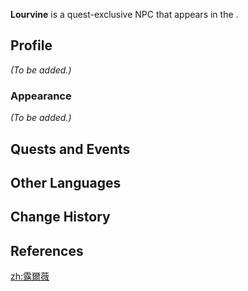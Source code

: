 {{Meta
<!-- Remove this template after adding the missing info -->
|missing_NPC_profile  = yes
<!--
|missing_NPC_idle     = yes
|missing_NPC_dialogue = yes
-->
}}
{{Character Infobox
|type             = Quest NPC
|image            = NPC Lourvine.png
|realname         = <!-- Optional, if different from in-game name -->
|deceased         = <!-- Past (for deceased prior to events of the game) or free response -->
|region           = Fontaine
|location         = Fontaine
|affiliation      = 
|title            = 

|ancestry         = <!-- Clan/family -->
|father           = 
|mother           = 
|spouse           = 
|sibling          = 
|child            = 
|relative         = 

|voiceEN          = [[imdb:nm6212511|Daisy Guevara]]<ref name="Daisy Guevara 3">Twitter: [https://twitter.com/daisyguevaravo/status/1709332874669797538 EN VA Self Announcement] ([https://web.archive.org/web/20231007234618/https://twitter.com/daisyguevaravo/status/1709332874669797538 Archived])</ref>
|voiceCN          = 
|voiceJP          = [https://www.81produce.co.jp/dcms_plusdb/index.php/item?cell003=%E3%82%84%E8%A1%8C&cell029=%E5%A5%B3%E6%80%A7&keyword=&cell028=&cell004=&name=%E5%BC%93%E9%87%8E%E3%80%80%E7%9C%9F%E7%B4%80&id=369&label=1 Yumino Maki ({{ja|弓野 真紀}})]<ref>Twitter: [https://twitter.com/makino_y0427/status/1707281765998772691 JP VA Self Announcement] ([https://web.archive.org/web/20231007234843/https://twitter.com/makino_y0427/status/1707281765998772691 Archived])</ref>
|voiceKR          = 
}}
'''Lourvine''' is a quest-exclusive NPC that appears in the {{Quest|Cataclysm's Quickening}}.
<!--
==Location==
{{subst:#tag:gallery|
NPC Location {{subst:#titleparts:{{subst:PAGENAME}}}}.png{{subst:!}}{{subst:#titleparts:{{subst:PAGENAME}}}}'s location
NPC Location {{subst:#titleparts:{{subst:PAGENAME}}}} Context.png{{subst:!}}Additional context
}}
-->
==Profile==
<!--Detailed story/lore information goes here.-->
''(To be added.)''

===Appearance===
<!--Keep appearance section short and concise. Limit to 2 paragraphs with 3-4 sentences each.-->
''(To be added.)''

==Quests and Events==
{{Quests and Events}}
<!--
==Idle Quotes==
{{Dialogue Start}}
: {{DIcon|Idle}} {{Tx}}
:: {{A|VO {{subst:#titleparts:{{subst:PAGENAME}}}} 01.ogg}} "{{Tx}}"
{{Dialogue End}}

==Dialogue==
{{Dialogue Start}}
:'''{{subst:#titleparts:{{subst:PAGENAME}}}}:''' 
:{{DIcon}}
{{Dialogue End}}
<!--
==Event Dialogue==
===Event Name===
{{Dialogue Start}}
:'''{{subst:#titleparts:{{subst:PAGENAME}}}}:'''
{{Dialogue End}}
-->
==Other Languages==
{{Other Languages|default_hidden=1
|en      = Lourvine
|zhs     = 露尔薇
|zhs_rm  = Lù'ěrwēi
|zht     = 露爾薇
|zht_rm  = Lù'ěrwéi
|ja      = ルールヴィ
|ja_rm   = Ruuruvi
|ko      = 루르빈
|es      = Lourvine
|fr      = Lourvine
|ru      = Лурвин
|th      = Lourvine
|vi      = Lourvine
|de      = Lourvine
|id      = Lourvine
|pt      = Lourvine
|tr      = Lourvine
|it      = Lourvine
}}

==Change History==
{{Change History|4.1}}

==References==
{{Reflist}}

[[zh:露爾薇]]
